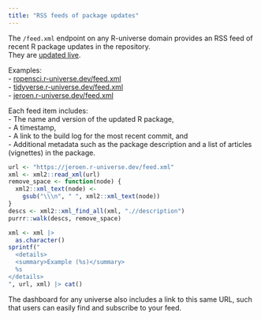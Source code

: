 ```yaml
---
title: "RSS feeds of package updates"
---
```


The `/feed.xml` endpoint on any R-universe domain provides an RSS feed of recent R package updates in the repository.  
They are [updated live](https://github.com/r-universe-org/frontend/blob/main/routes/universe.js?rgh-link-date=2024-12-09T13%3A49%3A32Z#L215-L231). 

Examples:  
- [ropensci.r-universe.dev/feed.xml](https://ropensci.r-universe.dev/feed.xml)  
- [tidyverse.r-universe.dev/feed.xml](https://tidyverse.r-universe.dev/feed.xml)  
- [jeroen.r-universe.dev/feed.xml](https://jeroen.r-universe.dev/feed.xml)  

Each feed item includes:  
- The name and version of the updated R package,  
- A timestamp,  
- A link to the build log for the most recent commit, and  
- Additional metadata such as the package description and a list of articles (vignettes) in the package.  

```r
url <- "https://jeroen.r-universe.dev/feed.xml"
xml <- xml2::read_xml(url)
remove_space <- function(node) {
  xml2::xml_text(node) <-
    gsub("\\\n", " ", xml2::xml_text(node))
}
descs <- xml2::xml_find_all(xml, ".//description")
purrr::walk(descs, remove_space)

xml <- xml |> 
  as.character()
sprintf("
  <details>
  <summary>Example (%s)</summary>
  %s
</details>
", url, xml) |> cat()
```

The dashboard for any universe also includes a link to this same URL, such that users can easily find and subscribe to your feed.

